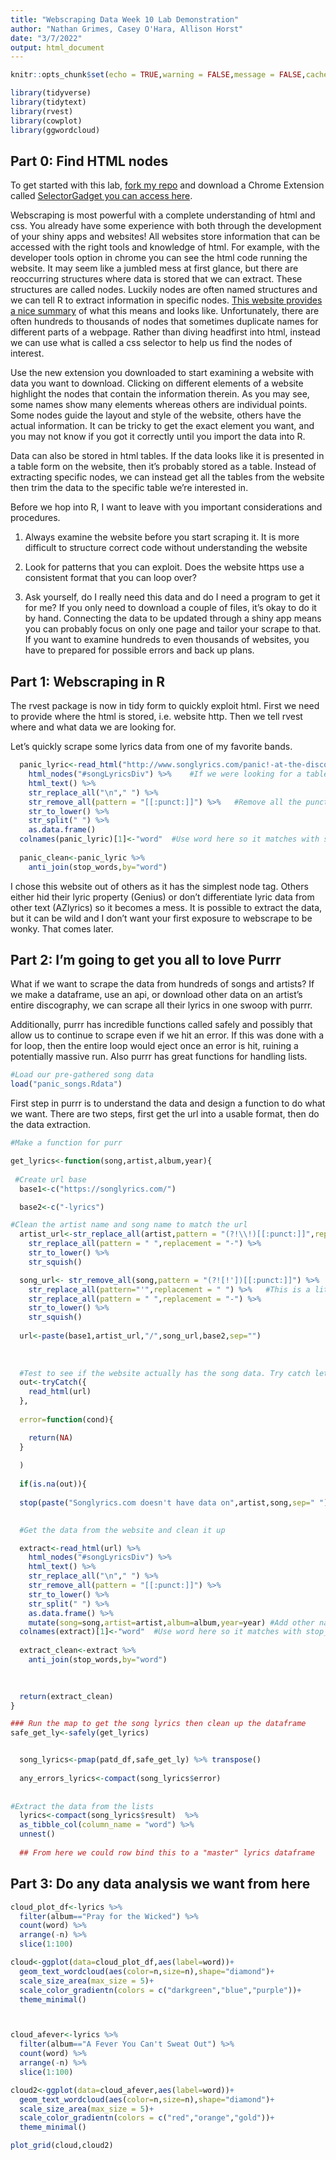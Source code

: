 ```yaml
---
title: "Webscraping Data Week 10 Lab Demonstration"
author: "Nathan Grimes, Casey O'Hara, Allison Horst"
date: "3/7/2022"
output: html_document
---
```


```r
knitr::opts_chunk$set(echo = TRUE,warning = FALSE,message = FALSE,cache=TRUE)

library(tidyverse)
library(tidytext)
library(rvest)
library(cowplot)
library(ggwordcloud)

```

## Part 0: Find HTML nodes

To get started with this lab, [fork my repo](https://github.com/nggrimes/Week-10-lab-Scraping) and download a Chrome Extension called [SelectorGadget you can access here](https://chrome.google.com/webstore/detail/selectorgadget/mhjhnkcfbdhnjickkkdbjoemdmbfginb?hl=en).

Webscraping is most powerful with a complete understanding of html and css. You already have some experience with both through the development of your shiny apps and websites! All websites store information that can be accessed with the right tools and knowledge of html. For example, with the developer tools option in chrome you can see the html code running the website. It may seem like a jumbled mess at first glance, but there are reoccurring structures where data is stored that we can extract. These structures are called nodes. Luckily nodes are often named structures and we can tell R to extract information in specific nodes. [This website provides a nice summary](https://www.w3schools.com/js/js_htmldom_navigation.asp#:~:text=using%20node%20relationships.-,DOM%20Nodes,HTML%20elements%20are%20text%20nodes) of what this means and looks like. Unfortunately, there are often hundreds to thousands of nodes that sometimes duplicate names for different parts of a webpage. Rather than diving headfirst into html, instead we can use what is called a css selector to help us find the nodes of interest.  

Use the new extension you downloaded to start examining a website with data you want to download. Clicking on different elements of a website highlight the nodes that contain the information therein. As you may see, some names show many elements whereas others are individual points. Some nodes guide the layout and style of the website, others have the actual information. It can be tricky to get the exact element you want, and you may not know if you got it correctly until you import the data into R. 

Data can also be stored in html tables. If the data looks like it is presented in a table form on the website, then it's probably stored as a table. Instead of extracting specific nodes, we can instead get all the tables from the website then trim the data to the specific table we're interested in.

Before we hop into R, I want to leave with you important considerations and procedures.

1) Always examine the website before you start scraping it. It is more difficult to structure correct code without understanding the website

2) Look for patterns that you can exploit. Does the website https use a consistent format that you can loop over?

3) Ask yourself, do I really need this data and do I need a program to get it for me? If you only need to download a couple of files, it's okay to do it by hand. Connecting the data to be updated through a shiny app means you can probably focus on only one page and tailor your scrape to that. If you want to examine hundreds to even thousands of websites, you have to prepared for possible errors and back up plans.

## Part 1: Webscraping in R

The rvest package is now in tidy form to quickly exploit html. First we need to provide where the html is stored, i.e. website http. Then we tell rvest where and what data we are looking for.

Let's quickly scrape some lyrics data from one of my favorite bands.

```r
  panic_lyric<-read_html("http://www.songlyrics.com/panic!-at-the-disco/i-write-sins-not-tragedies-lyrics/") %>% 
    html_nodes("#songLyricsDiv") %>%    #If we were looking for a table, replace with html_table(fill=TRUE)
    html_text() %>% 
    str_replace_all("\n"," ") %>% 
    str_remove_all(pattern = "[[:punct:]]") %>%   #Remove all the punctuation
    str_to_lower() %>% 
    str_split(" ") %>% 
    as.data.frame()  
  colnames(panic_lyric)[1]<-"word"  #Use word here so it matches with stop_words
  
  panic_clean<-panic_lyric %>% 
    anti_join(stop_words,by="word")
```

I chose this website out of others as it has the simplest node tag. Others either hid their lyric property (Genius) or don't differentiate lyric data from other text (AZlyrics) so it becomes a mess. It is possible to extract the data, but it can be wild and I don't want your first exposure to webscrape to be wonky. That comes later. 

## Part 2: I'm going to get you all to love Purrr

What if we want to scrape the data from hundreds of songs and artists? If we make a dataframe, use an api, or download other data on an artist's entire discography, we can scrape all their lyrics in one swoop with purrr.  

Additionally, purrr has incredible functions called safely and possibly that allow us to continue to scrape even if we hit an error. If this was done with a for loop, then the entire loop would eject once an error is hit, ruining a potentially massive run. Also purrr has great functions for handling lists.

```r
#Load our pre-gathered song data
load("panic_songs.Rdata")

```

First step in purrr is to understand the data and design a function to do what we want. There are two steps, first get the url into a usable format, then do the data extraction.

```r

#Make a function for purr

get_lyrics<-function(song,artist,album,year){
    
 #Create url base
  base1<-c("https://songlyrics.com/")

  base2<-c("-lyrics")

#Clean the artist name and song name to match the url
  artist_url<-str_replace_all(artist,pattern = "(?!\\!)[[:punct:]]",replacement = " ") %>% 
    str_replace_all(pattern = " ",replacement = "-") %>%
    str_to_lower() %>% 
    str_squish()

  song_url<- str_remove_all(song,pattern = "(?![!'])[[:punct:]]") %>%   #The (?!\\[!']) tells R to ignore all punct except ! and '
    str_replace_all(pattern="'",replacement = " ") %>%   #This is a little thing I noticed specific to the website in how they handle apostrophes
    str_replace_all(pattern = " ",replacement = "-") %>%
    str_to_lower() %>% 
    str_squish() 
  
  url<-paste(base1,artist_url,"/",song_url,base2,sep="")
  
 
  
  #Test to see if the website actually has the song data. Try catch lets me define errors that purr will put out
  out<-tryCatch({
    read_html(url)
  },
  
  error=function(cond){

    return(NA)
  }
  
  )
 
  if(is.na(out)){
    
  stop(paste("Songlyrics.com doesn't have data on",artist,song,sep=" "))}  

  
  #Get the data from the website and clean it up

  extract<-read_html(url) %>% 
    html_nodes("#songLyricsDiv") %>% 
    html_text() %>% 
    str_replace_all("\n"," ") %>% 
    str_remove_all(pattern = "[[:punct:]]") %>% 
    str_to_lower() %>% 
    str_split(" ") %>% 
    as.data.frame() %>% 
    mutate(song=song,artist=artist,album=album,year=year) #Add other names
  colnames(extract)[1]<-"word"  #Use word here so it matches with stop_words
  
  extract_clean<-extract %>% 
    anti_join(stop_words,by="word")
  

  
  return(extract_clean)
}
```

```r
### Run the map to get the song lyrics then clean up the dataframe
safe_get_ly<-safely(get_lyrics)


  song_lyrics<-pmap(patd_df,safe_get_ly) %>% transpose()
  
  any_errors_lyrics<-compact(song_lyrics$error)
  
  
#Extract the data from the lists  
  lyrics<-compact(song_lyrics$result)  %>% 
  as_tibble_col(column_name = "word") %>% 
  unnest()
  
  ## From here we could row bind this to a "master" lyrics dataframe
```

## Part 3: Do any data analysis we want from here

```r
cloud_plot_df<-lyrics %>% 
  filter(album=="Pray for the Wicked") %>% 
  count(word) %>% 
  arrange(-n) %>% 
  slice(1:100)

cloud<-ggplot(data=cloud_plot_df,aes(label=word))+
  geom_text_wordcloud(aes(color=n,size=n),shape="diamond")+
  scale_size_area(max_size = 5)+
  scale_color_gradientn(colors = c("darkgreen","blue","purple"))+
  theme_minimal()



cloud_afever<-lyrics %>% 
  filter(album=="A Fever You Can't Sweat Out") %>% 
  count(word) %>% 
  arrange(-n) %>% 
  slice(1:100)

cloud2<-ggplot(data=cloud_afever,aes(label=word))+
  geom_text_wordcloud(aes(color=n,size=n),shape="diamond")+
  scale_size_area(max_size = 5)+
  scale_color_gradientn(colors = c("red","orange","gold"))+
  theme_minimal()

plot_grid(cloud,cloud2)
```

